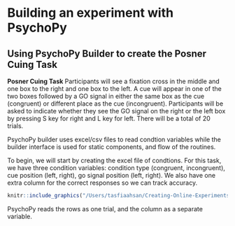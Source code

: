 # Building an experiment with PsychoPy

## Using PsychoPy Builder to create the Posner Cuing Task

**Posner Cuing Task**
Participants will see a fixation cross in the middle and one box to the right and one box to the left. A cue will appear in one of the two boxes followed by a GO signal in either the same box as the cue (congruent) or different place as the cue (incongruent). Participants will be asked to indicate whether they see the GO signal on the right or the left box by pressing S key for right and L key for left. There will be a total of 20 trials. 

PsychoPy builder uses excel/csv files to read condtion variables while the builder interface is used for static components, and flow of the routines. 

To begin, we will start by creating the excel file of condtions. For this task, we have three condition variables: condition type (congruent, incongruent), cue position (left, right), go signal position (left, right). We also have one extra column for the correct responses so we can track accuracy. 

```r
knitr::include_graphics("/Users/tasfiaahsan/Creating-Online-Experiments-with-PsychoPy/images/ssh_key_paste.png")
```


PsychoPy reads the rows as one trial, and the column as a separate variable. 

